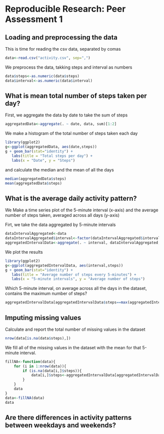 # Reproducible Research: Peer Assessment 1


## Loading and preprocessing the data
This is time for reading the csv data, separated by comas
```r
data<-read.csv("activity.csv", sep=",")
```
We preprocess the data, takking steps and interval as numbers

```r
data$steps<-as.numeric(data$steps)
data$interval<-as.numeric(data$interval)
```
## What is mean total number of steps taken per day?
First, we aggregate the data by date to take the sum of steps

```r
aggregatedData<-aggregate(. ~ date, data, sum)[1:2]
```

We make a histogram of the total number of steps taken each day

```r
library(ggplot2)
g<-ggplot(aggregatedData, aes(date,steps))
g + geom_bar(stat="identity") +
   labs(title = "Total steps per day") +
   labs(x = "Date", y = "Steps") 
```


and calculate the median and the mean of all the days

```r
median(aggregatedData$steps)
mean(aggregatedData$steps)
```


## What is the average daily activity pattern?

We Make a time series plot of the 5-minute interval (x-axis) and the average number of steps taken, averaged across all days (y-axis)

Firt, we take the data aggregated by 5-minute intervals
```r
dataIntervalAggregated<-data
dataIntervalAggregated$interval<-factor(dataIntervalAggregated$interval)
aggregatedIntervalData<-aggregate(. ~ interval, dataIntervalAggregated, mean)[1:2]
```

We plot the results
```r
library(ggplot2)
g<-ggplot(aggregatedIntervalData, aes(interval,steps))
g + geom_bar(stat="identity") +
   labs(title = "Average number of steps every 5-minutes") +
   labs(x = "5-minute intervals", y = "Average number of steps") 
```

Which 5-minute interval, on average across all the days in the dataset, contains the maximum number of steps?

```r
aggregatedIntervalData[aggregatedIntervalData$steps==max(aggregatedIntervalData$steps),]
```


## Imputing missing values

Calculate and report the total number of missing values in the dataset

```r
nrow(data[is.na(data$steps),])
```


We fill all of the missing values in the dataset with the mean for that 5-minute interval.

```r
fillNA<-function(data){
    for (i in 1:nrow(data)){
        if (is.na(data[i,]$steps)){
            data[i,]$steps<-aggregatedIntervalData[aggregatedIntervalData$interval==data[i,]$interval,]$steps
        }
    }
    data
}
data<-fillNA(data)
data
```



## Are there differences in activity patterns between weekdays and weekends?
